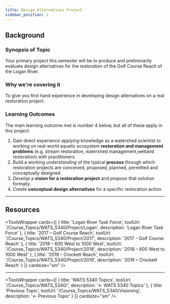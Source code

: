 ```yaml
---
title: Design Alternatives Project
sidebar_position: 1
---
```


## Background

### Synopsis of Topic

Your primary project this semester will be to produce and preliminarily evaluate design alternatives for the restoration of the Golf Course Reach of the Logan River.

### Why we're covering it

To give you first hand experience in developing design alternatives on a real restoration project.

### Learning Outcomes

The main learning outcome met is number 4 below, but all of these apply in this project:

1. Gain direct experience *applying* knowledge as a watershed scientist to working on real-world aquatic ecosystem **restoration and management problems** (e.g. stream restoration, watershed management,wetland restoration) with practitioners. 
2. Build a working *understanding* of the typical **process** through which restoration projects are conceived, proposed, planned, permitted and conceptually designed. 
3. *Develop* a **vision for a restoration project** and *propose* that solution formally.
4. *Create* **conceptual design alternatives** for a specific restoration action.

------

## Resources




<ToolsWrapper
  cards={[
	{
	  title: 'Logan River Task Force',
	  toolUrl: '/Course_Topics/WATS_5340/Project/Logan',
	  description: 'Logan River Task Force'
	},
	{
	  title: '2017 – Golf Course Reach',
	  toolUrl: '/Course_Topics/WATS_5340/Project/2017',
	  description: '2017 – Golf Course Reach'
	},
	{
	  title: '2018 – 600 West to 1000 West',
	  toolUrl: '/Course_Topics/WATS_5340/Project/2018',
	  description: '2018 – 600 West to 1000 West'
	},
	{
	  title: '2019 – Crockett Reach',
	  toolUrl: '/Course_Topics/WATS_5340/Project/2019',
	  description: '2019 – Crockett Reach'
	}
  ]}
  cardsize="sm"
/>





-----

<ToolsWrapper
  cards={[
	{
	  title: 'WATS 5340 Topics',
	  toolUrl: '/Course_Topics/WATS_5340/',
	  description: '← WATS 5340 Topics'
	},
	{
	  title: 'Previous Topic',
	  toolUrl: '/Course_Topics/WATS_5340/Visioning',
	  description: '← Previous Topic'
	}
  ]}
  cardsize="sm"
/>

